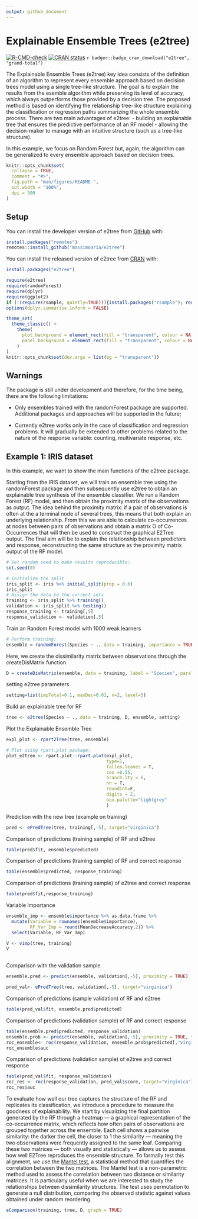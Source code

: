 ```yaml
---
output: github_document
---
```


<!-- README.md is generated from README.Rmd. Please edit that file -->

# Explainable Ensemble Trees (e2tree)

<!-- badges: start -->
[![R-CMD-check](https://github.com/massimoaria/e2tree/actions/workflows/R-CMD-check.yaml/badge.svg)](https://github.com/massimoaria/e2tree/actions/workflows/R-CMD-check.yaml)
[![CRAN status](https://www.r-pkg.org/badges/version/e2tree)](https://CRAN.R-project.org/package=e2tree) `r badger::badge_cran_download("e2tree", "grand-total")`

<!-- badges: end -->

The Explainable Ensemble Trees (e2tree) key idea consists of the definition of an algorithm to represent every ensemble approach based on decision trees model using a single tree-like structure. The goal is to explain the results from the esemble algorithm while preserving its level of accuracy, which always outperforms those provided by a decision tree. The proposed method is based on identifying the relationship tree-like structure explaining the classification or regression paths summarizing the whole ensemble process. There are two main advantages of e2tree:
- building an explainable tree that ensures the predictive performance of an RF model - allowing the decision-maker to manage with an intuitive structure (such as a tree-like structure).

In this example, we focus on Random Forest but, again, the algorithm can be generalized to every ensemble approach based on decision trees.


```r
knitr::opts_chunk$set(
  collapse = TRUE,
  comment = "#>",
  fig.path = "man/figures/README-",
  out.width = "100%",
  dpi = 300
)
```

## Setup

You can install the developer version of e2tree from [GitHub](https://github.com) with:

```r
install.packages("remotes")
remotes::install_github("massimoaria/e2tree")
```

You can install the released version of e2tree from [CRAN](https://CRAN.R-project.org) with:

```r
install.packages("e2tree")
```

```r
require(e2tree)
require(randomForest)
require(dplyr)
require(ggplot2)
if (!(require(rsample, quietly=TRUE))){install.packages("rsample"); require(rsample, quietly=TRUE)} 
options(dplyr.summarise.inform = FALSE)
```

```r
theme_set(
  theme_classic() +
    theme(
      plot.background = element_rect(fill = "transparent", colour = NA),
      panel.background = element_rect(fill = "transparent", colour = NA)
    )
)
knitr::opts_chunk$set(dev.args = list(bg = "transparent"))
```

## Warnings

The package is still under development and therefore, for the time being, there are the following limitations:

- Only ensembles trained with the randomForest package are supported. Additional packages and approaches will be supported in the future;

- Currently e2tree works only in the case of classification and regression problems. It will gradually be extended to other problems related to the nature of the response variable: counting, multivariate response, etc.


## Example 1: IRIS dataset

In this example, we want to show the main functions of the e2tree package.

Starting from the IRIS dataset, we will train an ensemble tree using the randomForest package and then subsequently use e2tree to obtain an explainable tree synthesis of the ensemble classifier.
We run a Random Forest (RF) model, and then obtain the proximity matrix of the observations as output. The idea behind the proximity matrix: if a pair of observations is often at the a terminal node of several trees, this means that both explain an underlying relationship.
From this we are able to calculate co-occurrences at nodes between pairs of observations and obtain a matrix O of Co-Occurrences that will then be used to construct the graphical E2Tree output. 
The final aim will be to explain the relationship between predictors and response, reconstructing the same structure as the proximity matrix output of the RF model. 


```r
# Set random seed to make results reproducible:
set.seed(0)

# Initialize the split
iris_split <- iris %>% initial_split(prop = 0.6)
iris_split
# Assign the data to the correct sets
training <- iris_split %>% training()
validation <- iris_split %>% testing()
response_training <- training[,5]
response_validation <- validation[,5]

```


Train an Random Forest model with 1000 weak learners

```r
# Perform training:
ensemble = randomForest(Species ~ ., data = training, importance = TRUE, proximity = TRUE)
```

Here, we create the dissimilarity matrix between observations through the createDisMatrix function

```r
D = createDisMatrix(ensemble, data = training, label = "Species", parallel = list(active = FALSE, no_cores = NULL))
```

setting e2tree parameters

```r
setting=list(impTotal=0.1, maxDec=0.01, n=2, level=5)
```


Build an explainable tree for RF

```r
tree <- e2tree(Species ~ ., data = training, D, ensemble, setting)
```

Plot the Explainable Ensemble Tree
```r
expl_plot <- rpart2Tree(tree, ensemble)

# Plot using rpart.plot package:
plot_e2tree <- rpart.plot::rpart.plot(expl_plot,
                                      type=1,
                                      fallen.leaves = T,
                                      cex =0.55, 
                                      branch.lty = 6,
                                      nn = T, 
                                      roundint=F, 
                                      digits = 2,
                                      box.palette="lightgrey" 
                                      ) 

```


Prediction with the new tree (example on training)

```r
pred <- ePredTree(tree, training[,-5], target="virginica")
```

Comparison of predictions (training sample) of RF and e2tree

```r
table(pred$fit, ensemble$predicted)
```

Comparison of predictions (training sample) of RF and correct response

```r
table(ensemble$predicted, response_training)
```

Comparison of predictions (training sample) of e2tree and correct response

```r
table(pred$fit,response_training)
```

Variable Importance

```r
ensemble_imp <- ensemble$importance %>% as.data.frame %>% 
  mutate(Variable = rownames(ensemble$importance),
         RF_Var_Imp = round(MeanDecreaseAccuracy,2)) %>% 
  select(Variable, RF_Var_Imp)

V <- vimp(tree, training)
V
  
```


Comparison with the validation sample

```r
ensemble.pred <- predict(ensemble, validation[,-5], proximity = TRUE)

pred_val<- ePredTree(tree, validation[,-5], target="virginica")
```

Comparison of predictions (sample validation) of RF and e2tree

```r
table(pred_val$fit, ensemble.pred$predicted)
```

Comparison of predictions (validation sample) of RF and correct response

```r
table(ensemble.pred$predicted, response_validation)
ensemble.prob <- predict(ensemble, validation[,-5], proximity = TRUE, type="prob")
roc_ensemble<- roc(response_validation, ensemble.prob$predicted[,"virginica"], target="virginica")
roc_ensemble$auc
```

Comparison of predictions (validation sample) of e2tree and correct response

```r
table(pred_val$fit, response_validation)
roc_res <- roc(response_validation, pred_val$score, target="virginica")
roc_res$auc
```

To evaluate how well our tree captures the structure of the RF and replicates its classification, we introduce a procedure to measure the goodness of explainability.
We start by visualizing the final partition generated by the RF through a heatmap — a graphical representation of the co-occurrence matrix, which reflects how often pairs of observations are grouped together across the ensemble.
Each cell shows a pairwise similarity:
the darker the cell, the closer to 1 the similarity — meaning the two observations were frequently assigned to the same leaf.
Comparing these two matrices — both visually and statistically — allows us to assess how well E2Tree reproduces the ensemble structure.
To formally test this alignment, we use the [Mantel test](https://aacrjournals.org/cancerres/article/27/2_Part_1/209/476508/The-Detection-of-Disease-Clustering-and-a), a statistical method that quantifies the correlation between the two matrices. The Mantel test is a non-parametric method used to assess the correlation between two distance or similarity matrices. It is particularly useful when we are interested to study the relationships between dissimilarity structures. The test uses permutation to generate a null distribution, comparing the observed statistic against values obtained under random reordering.



```r
eComparison(training, tree, D, graph = TRUE)
```

